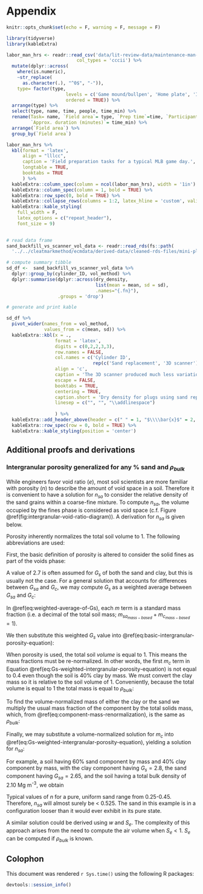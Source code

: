
# Appendix {#appendix} 

```r
knitr::opts_chunk$set(echo = F, warning = F, message = F)
```

```r
library(tidyverse)
library(kableExtra)
```

```r
labor_man_hrs <- readr::read_csv('data/lit-review-data/maintenance-man-hrs.csv',
                          col_types = 'cccii') %>% 
  mutate(dplyr::across(
    where(is.numeric),
    ~str_replace(
      as.character(.), "^0$", "-")),
    type= factor(type, 
                      levels = c('Game mound/bullpen', 'Home plate', 'Infield skin', 'Turf', 'Warning track'),
                      ordered = TRUE)) %>%
  arrange(type) %>% 
  select(type, name, time, people, time_min) %>% 
  rename(Task= name, `Field area`= type, `Prep time`=time, `Participants`=people,
         `Approx. duration (minutes)`= time_min) %>% 
  arrange(`Field area`) %>% 
  group_by(`Field area`)

labor_man_hrs %>% 
  kbl(format = 'latex',
      align = "lllcc", 
      caption = 'Field preparation tasks for a typical MLB game day.', 
      longtable = TRUE, 
      booktabs = TRUE
      ) %>%
  kableExtra::column_spec(column = ncol(labor_man_hrs), width = '1in') %>% 
  kableExtra::column_spec(column = 1, bold = TRUE) %>% 
  kableExtra::row_spec(0, bold = TRUE) %>% 
  kableExtra::collapse_rows(columns = 1:2, latex_hline = 'custom', valign = 'top') %>% 
  kableExtra::kable_styling(
    full_width = F, 
    latex_options = c("repeat_header"),
    font_size = 9) 
  

```

<!-- scatter for sand replacement vs 3D scanner methods for computing dry density 
 of ~21 mm plug   -->
\newpage

```r
# read data frame  
sand_backfill_vs_scanner_vol_data <- readr::read_rds(fs::path(
  '../../cleatmarkmethod/ecmdata/derived-data/cleaned-rds-files/mini-plug-density-comp-cleaned-data.rds') )

# compute summary tibble 
sd_df <-  sand_backfill_vs_scanner_vol_data %>% 
  dplyr::group_by(cylinder_ID, vol_method) %>% 
  dplyr::summarise(dplyr::across(dry_density, 
                                 list(mean = mean, sd = sd), 
                                 .names="{.fn}"),
                   .groups = 'drop')

# generate and print kable

sd_df %>% 
  pivot_wider(names_from = vol_method,
              values_from = c(mean, sd)) %>% 
  kableExtra::kbl(x = .,
                  format = 'latex',
                  digits = c(0,2,2,3,3),
                  row.names = FALSE,
                  col.names = c('Cylinder ID',
                                rep(c('Sand replacement', '3D scanner'), 2)),
                  align = 'c',
                  caption = 'The 3D scanner produced much less variation in the computed dry density than the sand replacement method. Mean ($\\bar{x}$) and standard deviation ($\\sigma$) values reflect the value for 5 replicate measurements made on a given cleat-mark specimen.',
                  escape = FALSE,
                  booktabs = TRUE,
                  centering = TRUE,
                  caption.short = 'Dry density for plugs using sand replacement vs. 3D scanner',
                  linesep = c("", "", "\\addlinespace")
                  
                  ) %>% 
  kableExtra::add_header_above(header = c(" " = 1, "$\\\\bar{x}$" = 2, "$\\\\sigma$"= 2), escape = FALSE, bold = TRUE) %>%
  kableExtra::row_spec(row = 0, bold = TRUE) %>% 
  kableExtra::kable_styling(position = 'center')

```

\newpage

## Additional proofs and derivations

### Intergranular porosity generalized for any % sand and $\rho_{bulk}$ {#generalized-intergranular-porosity-equation}

While engineers favor void ratio ($e$), most soil scientists are more familiar with porosity ($n$) to describe the amount of void space in a soil.
Therefore it is convenient to have a solution for $n_{sa}$ to consider the relative density of the sand grains within a coarse-fine mixture.
To compute $n_{sa}$, the volume occupied by the fines phase is considered as void space (c.f. Figure \@ref(fig:intergranular-void-ratio-diagram)).
A derivation for $n_{sa}$ is given below.

Porosity inherently normalizes the total soil volume to 1.
The following abbreviations are used:


\begin{align*}
V_v &= \mathrm{total~void~volume} \\
V_c &= \mathrm{clay~solids~volume} \\
V_{tot} &= \mathrm{total~bulk~soil~volume} \\
m_c &= \mathrm{clay~solids~mass} \\
m_{sa} &= \mathrm{sand~solids~mass} \\
m_{tot} &= \mathrm{total~soil~solids~mass} \\
G_{c} &= \mathrm{clay~solids~specific~gravity} \\
G_{sa} &= \mathrm{sand~solids~specific~gravity} \\
G_{s} &= \mathrm{overall~soil~solids~specific~gravity} \\
n_{global} &= \mathrm{overall~soil~porosity} \\
n_{sa} &= \mathrm{intergranular~porosity} \\
\end{align*}


First, the basic definition of porosity is altered to consider the solid fines as part of the voids phase:
  
\begin{align}
n &= \frac{V_{v}}{V_{tot}} \nonumber \\
n_{sa}& = \frac{V_c + V_v}{V_{tot}}  \\
n_{sa}& = \frac{V_c+n_{global}}{1} \\
n_{sa}&=\frac{\frac{m_c}{G_c}+\left( 1 - \frac{\rho_{bulk}}{G_s} \right)}{1}
(\#eq:basic-intergranular-porosity-equation)
\end{align}

A value of 2.7 is often assumed for $G_s$ of both the sand and clay, but this is usually not the case. For a general solution that accounts for differences between $G_{sa}$ and $G_c$, we may compute $G_s$ as a weighted average between $G_{sa}$ and $G_c$:

\begin{equation}
G_s = m_{sa_{mass-based}}~G_{sa} + m_{c_{mass-based}}~G_c
(\#eq:weighted-average-of-Gs)
\end{equation}

In \@ref(eq:weighted-average-of-Gs), each $m$ term is a standard mass fraction (i.e. a decimal of the total soil mass; $m_{sa_{mass-based}} + m_{c_{mass-based}} = 1$).

We then substitute this weighted $G_s$ value into \@ref(eq:basic-intergranular-porosity-equation):

\begin{align}
n_{sa}&=\frac{\frac{m_c}{G_c}+\left[ 1 - \frac{\rho_{bulk}}{\left(  m_{sa_{mass-based}}~G_{sa}\right)  + \left( m_{c_{mass-based}}~G_c \right) } \right]}{1}
(\#eq:Gs-weighted-intergranular-porosity-equation)
\end{align}


When porosity is used, the total soil _volume_ is equal to 1.
This means the mass fractions must be re-normalized. 
In other words, the first $m_c$ term in Equation \@ref(eq:Gs-weighted-intergranular-porosity-equation) is not equal to 0.4 even though the soil is 40% clay by mass. 
We must convert the clay mass so it is relative to the soil volume of 1.
Conveniently, because the total volume is equal to 1 the total mass is equal to $\rho_{bulk}$:

\begin{align}
\rho_{bulk} &= \frac{m_{tot}}{V_{tot}} \nonumber \\ 
\rho_{bulk} &= \frac{m_{tot}}{1} \nonumber \\
\rho_{bulk} &= m_{tot}
\label{eq:component-mass-renormalization}
\end{align}

To find the volume-normalized mass of either the clay or the sand we multiply the usual mass fraction of the component by the total solids mass, which, from \@ref(eq:component-mass-renormalization), is the same as $\rho_{bulk}$:

\begin{align*}
m_{component_{~volume-normalized}} &= m_{component_{mass-based}} \times \rho_{bulk}
\end{align*}

Finally, we may substitute a volume-normalized solution for $m_c$ into \@ref(eq:Gs-weighted-intergranular-porosity-equation), yielding a solution for $n_{sa}$:

\begin{align}
n_{sa}&=\frac{\frac{    m_{c_{mass-based}} ~ \rho_{bulk}    }{G_c}+\left[ 1 - \frac{\rho_{bulk}}{\left(  m_{sa_{mass-based}} ~ G_{sa}\right)  + \left( m_{c_{mass-based}} ~ G_c \right) } \right]}{1}
(\#eq:final-intergranular-porosity-equation)
\end{align}

For example, a soil having 60% sand component by mass and 40% clay component by mass, with the clay component having $G_s=2.8$, the sand component having $G_{sa}=2.65$, and the soil having a total bulk density of 2.10 Mg m^-3^, we obtain


\begin{align*}
n_{sa} &= \frac{\frac{\left(0.4 \times  2.10 \right)}{2.8}+\left( 1 - \frac{2.10}{ \left( 0.6 \times 2.65  \right) + \left(  0.4 \times 2.8 \right)  } \right)}{1} \\
n_{sa} &= 0.3 + \left( 1 - \frac{2.10}{2.71} \right) \\
n_{sa} &= 0.525
\end{align*}


Typical values of $n$ for a pure, uniform sand range from 0.25-0.45. Therefore, $n_{sa}$ will almost surely be < 0.525. 
The sand in this example is in a configuration looser than it would ever exhibit in its pure state.

A similar solution could be derived using $w$ and $S_e$.
The complexity of this approach arises from the need to compute the air volume when $S_e<1$. 
$S_e$ can be computed if $\rho_{bulk}$ is known.


## Colophon

This document was rendered `r Sys.time()` using the following R packages:

```r
devtools::session_info()
```

